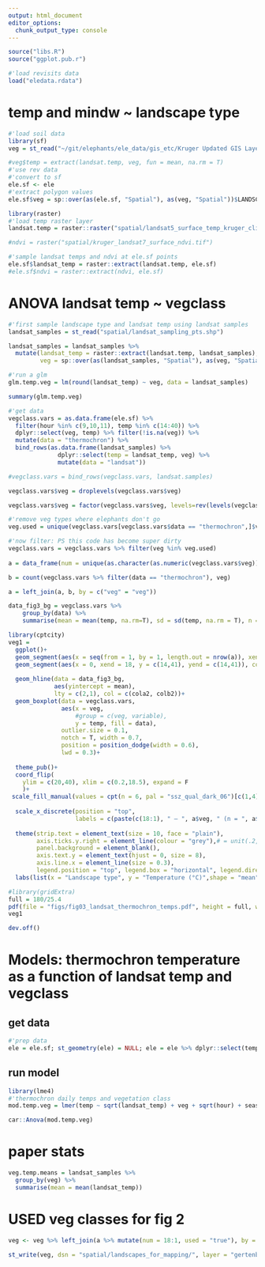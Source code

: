 ```yaml
---
output: html_document
editor_options: 
  chunk_output_type: console
---
```

```r
source("libs.R")
source("ggplot.pub.r")
```

```r
#'load revisits data
load("eledata.rdata")
```

# temp and mindw ~ landscape type

```r
#'load soil data
library(sf)
veg = st_read("~/git/elephants/ele_data/gis_etc/Kruger Updated GIS Layers/landscapes_gertenbach1983.shp")

#veg$temp = extract(landsat.temp, veg, fun = mean, na.rm = T)
#'use rev data
#'convert to sf
ele.sf <- ele
#'extract polygon values
ele.sf$veg = sp::over(as(ele.sf, "Spatial"), as(veg, "Spatial"))$LANDSCAPE
```

```r
library(raster)
#'load temp raster layer
landsat.temp = raster::raster("spatial/landsat5_surface_temp_kruger_clip.tif")

#ndvi = raster("spatial/kruger_landsat7_surface_ndvi.tif")

#'sample landsat temps and ndvi at ele.sf points
ele.sf$landsat_temp = raster::extract(landsat.temp, ele.sf)
#ele.sf$ndvi = raster::extract(ndvi, ele.sf)
```

# ANOVA landsat temp ~ vegclass

```r
#'first sample landscape type and landsat temp using landsat samples
landsat_samples = st_read("spatial/landsat_sampling_pts.shp")

landsat_samples = landsat_samples %>% 
  mutate(landsat_temp = raster::extract(landsat.temp, landsat_samples),
         veg = sp::over(as(landsat_samples, "Spatial"), as(veg, "Spatial"))$LANDSCAPE)

#'run a glm
glm.temp.veg = lm(round(landsat_temp) ~ veg, data = landsat_samples)

summary(glm.temp.veg)
```

```r
#'get data
vegclass.vars = as.data.frame(ele.sf) %>% 
  filter(hour %in% c(9,10,11), temp %in% c(14:40)) %>% 
  dplyr::select(veg, temp) %>% filter(!is.na(veg)) %>% 
  mutate(data = "thermochron") %>% 
  bind_rows(as.data.frame(landsat_samples) %>% 
              dplyr::select(temp = landsat_temp, veg) %>% 
              mutate(data = "landsat"))

#vegclass.vars = bind_rows(vegclass.vars, landsat.samples)

vegclass.vars$veg = droplevels(vegclass.vars$veg)

vegclass.vars$veg = factor(vegclass.vars$veg, levels=rev(levels(vegclass.vars$veg)))

#'remove veg types where elephants don't go
veg.used = unique(vegclass.vars[vegclass.vars$data == "thermochron",]$veg)

#'now filter: PS this code has become super dirty
vegclass.vars = vegclass.vars %>% filter(veg %in% veg.used)
  
a = data_frame(num = unique(as.character(as.numeric(vegclass.vars$veg))), y = -2, variable = "mindw", veg = (unique(vegclass.vars$veg))) %>% arrange(veg)

b = count(vegclass.vars %>% filter(data == "thermochron"), veg)

a = left_join(a, b, by = c("veg" = "veg"))
```

```r
data_fig3_bg = vegclass.vars %>% 
    group_by(data) %>% 
    summarise(mean = mean(temp, na.rm=T), sd = sd(temp, na.rm = T), n = length(temp)) %>% mutate(ci = qnorm(0.975)*sd/sqrt(n))
```


```r
library(cptcity)
veg1 = 
  ggplot()+
  geom_segment(aes(x = seq(from = 1, by = 1, length.out = nrow(a)), xend = seq(from = 1, by = 1, length.out = nrow(a)), y = 20, yend = 40), lwd = 10, col = rep(c("grey95","white"),nrow(a)/2))+
  geom_segment(aes(x = 0, xend = 18, y = c(14,41), yend = c(14,41)), col = "grey", lwd = 0.3)+
  
  geom_hline(data = data_fig3_bg, 
             aes(yintercept = mean),
             lty = c(2,1), col = c(cola2, colb2))+
  geom_boxplot(data = vegclass.vars,
               aes(x = veg, 
                   #group = c(veg, variable), 
                   y = temp, fill = data), 
               outlier.size = 0.1, 
               notch = T, width = 0.7, 
               position = position_dodge(width = 0.6),
               lwd = 0.3)+
  
  theme_pub()+
  coord_flip(
    ylim = c(20,40), xlim = c(0.2,18.5), expand = F
    )+
 scale_fill_manual(values = cpt(n = 6, pal = "ssz_qual_dark_06")[c(1,4)],labels = c("LANDSAT-5","Thermochron"))+
    
  scale_x_discrete(position = "top",
                   labels = c(paste(c(18:1), " – ", a$veg, " (n = ", a$n, ")", sep = "")))+
    
  theme(strip.text = element_text(size = 10, face = "plain"),
        axis.ticks.y.right = element_line(colour = "grey"),# = unit(.2, "cm"),
        panel.background = element_blank(),
        axis.text.y = element_text(hjust = 0, size = 8),
        axis.line.x = element_line(size = 0.3),
        legend.position = "top", legend.box = "horizontal", legend.direction = "horizontal",legend.key = element_blank(), legend.justification = "right")+
  labs(list(x = "Landscape type", y = "Temperature (°C)",shape = "mean", fill = NULL, colour = NULL))
```

```r
#library(gridExtra)
full = 180/25.4
pdf(file = "figs/fig03_landsat_thermochron_temps.pdf", height = full, width = full)
veg1

dev.off()
```

# Models: thermochron temperature as a function of landsat temp and vegclass

## get data

```r

#'prep data
ele = ele.sf; st_geometry(ele) = NULL; ele = ele %>% dplyr::select(temp, veg, id, hour, season2, landsat_temp, mindw) %>% mutate(id = as.factor(id)) %>% filter(hour %in% 8:10, temp %in% c(14:40))
```

## run model

```r
library(lme4)
#'thermochron daily temps and vegetation class
mod.temp.veg = lmer(temp ~ sqrt(landsat_temp) + veg + sqrt(hour) + season2 + (1|id), data = ele)

car::Anova(mod.temp.veg)
```

# paper stats

```r
veg.temp.means = landsat_samples %>% 
  group_by(veg) %>% 
  summarise(mean = mean(landsat_temp))
```

# USED veg classes for fig 2

```r
veg <- veg %>% left_join(a %>% mutate(num = 18:1, used = "true"), by = c("LANDSCAPE" = "veg"))

st_write(veg, dsn = "spatial/landscapes_for_mapping/", layer = "gertenbach_veg", driver = "ESRI Shapefile")
```

